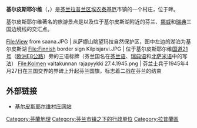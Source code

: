 {{unreferenced|time=2009-12-16T10:37:04+00:00}}
{{Infobox Settlement
| name = 基尔皮斯耶尔维<br/>Kilpisjärvi
| image_skyline = Saana at Kilpisjärvi, 2012 March.jpg
| imagesize = 250px
| image_caption = 位于基尔皮斯湖畔的萨娜山
| image_flag = 
| image_shield = 
| pushpin_map = Finland
| pushpin_label_position = right
| subdivision_type = 国家
| subdivision_name = {{FIN}}
| subdivision_type1 = [[芬兰行政区|行政区]]
| subdivision_name1 = [[拉普兰区|拉普兰区]]
| subdivision_type2 = [[芬兰市镇|市镇]]
| subdivision_name2 = [[埃农泰基厄|埃农泰基厄]]
| elevation_m = 
| elevation_ft = 
| area_total_km2 = 
| population_as_of = 
| population_total = 
| population_density_km2 = 
| timezone = 
| utc_offset = 
| timezone_DST = 
| utc_offset_DST = 
| coordinates = {{Coord|69|02|50|N|20|47|50|E|display=inline,title}}
| website =  
}}
'''基尔皮斯耶尔维'''（{{lang-fi|Kilpisjärvi}}，{{lang-sme|Gilbbesjávri}}）是[[芬兰|芬兰]][[拉普兰区|拉普兰区]][[埃农泰基厄|埃农泰基厄]]市镇的一个村庄，位于{{le|基尔皮斯湖|Lake Kilpisjärvi}}畔。

基尔皮斯耶尔维著名的旅游景点是{{le|萨娜山|Saana}}以及位于基尔皮斯湖附近的芬兰、[[挪威|挪威]]和[[瑞典|瑞典]]三国边境线的交汇点。

<gallery mode="packed" heights="130px">
File:View from saana.JPG | 从萨娜山眺望玛拉自然保护区，图中左边的湖泊为基尔皮斯湖
File:Finnish border sign Kilpisjarvi.JPG | 位于基尔皮斯耶尔维[[國道21號_(芬蘭)|国道21号]]（[[欧洲E8公路|欧洲E8公路]]）旁的三语标牌（芬兰国名在[[芬兰语|芬兰语]]、[[瑞典语|瑞典语]]和[[北萨米语|北萨米语]]中的写法）
File:Kolmen valtakunnan rajapyykki 27.4.1945.png | 芬兰士兵于1945年4月27日在三国交界的界碑上升起芬兰国旗，标志着二战在芬兰的结束
</gallery>

== 外部链接 ==
{{commonscat|Kilpisjärvi}}
* [http://www.kilpisjarvi.org 基尔皮斯耶尔维村庄网站] {{Wayback|url=http://www.kilpisjarvi.org/ |date=20160110152942 }} {{fi}} {{en}}

{{Finland-stub}}

[[Category:芬蘭地理|Category:芬蘭地理]]
[[Category:芬兰市镇之下的行政单位|Category:芬兰市镇之下的行政单位]]
[[Category:拉普蘭區|Category:拉普蘭區]]